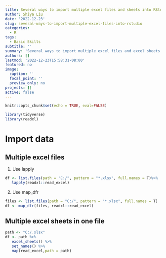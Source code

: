 ```yaml
---
title: Several ways to import multiple excel files and sheets into RStudio
author: Shiya Liu
date: '2022-12-23'
slug: several-ways-to-import-multiple-excel-files-into-rstudio
categories:
  - R
tags:
  - Basic Skills
subtitle: ''
summary: 'Several ways to import multiple excel files and excel sheets'
authors: []
lastmod: '2022-12-23T15:58:31-08:00'
featured: no
image:
  caption: ''
  focal_point: ''
  preview_only: no
projects: []
active: false
---
```

```r
knitr::opts_chunk$set(echo = TRUE, eval=FALSE)
```

```r
library(tidyverse)
library(readxl)
```

# Import data
## Multiple excel files
1. Use lapply
```r
df <- list.files(path = "C:/", pattern = "*.xlsx", full.names = T)%>%
   lapply(readxl::read_excel)
```

2. Use map_dfr

```r
files <- list.files(path = "C:/", pattern = "*.xlsx", full.names = T)
df <- map_dfr(files, readxl::read_excel)
```


## Multiple excel sheets in one file

```r
path <- "C:/.xlsx"
df <- path %>%
   excel_sheets() %>%
   set_names() %>%
   map(read_excel,path = path)
```

